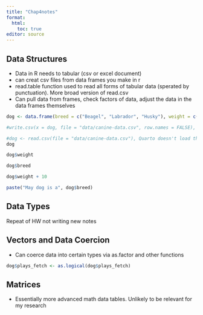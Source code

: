 ```yaml
---
title: "Chap4notes"
format: 
  html:
    toc: true
editor: source
---
```


## Data Structures

* Data in R needs to tabular (csv or excel document)
* can creat csv files from data frames you make in r
* read.table function used to read all forms of tabular data (sperated by punctuation). More broad version of read.csv
* Can pull data from frames, check factors of data, adjust the data in the data frames themselves

```r
dog <- data.frame(breed = c("Beagel", "Labrador", "Husky"), weight = c(15, 70, 80), plays_fetch = c(1,0,1))

#write.csv(x = dog, file = "data/canine-data.csv", row.names = FALSE), Quarto doesn't load these

#dog <- read.csv(file = "data/canine-data.csv"), Quarto doesn't load these
dog

dog$weight

dog$breed

dog$weight + 10 

paste("May dog is a", dog$breed)

```


## Data Types
Repeat of HW not writing new notes


## Vectors and Data Coercion

* Can coerce data into certain types via as.factor and other functions

```r
dog$plays_fetch <- as.logical(dog$plays_fetch)
```

## Matrices

* Essentially more advanced math data tables. Unlikely to be relevant for my research